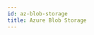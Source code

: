 ```yaml
---
id: az-blob-storage
title: Azure Blob Storage
---
```


<DocCardContainer>

<DocCard
    title="📄️ Metrics"
    description=" monitor Azure Blob Storage's system metrics like Total Requests..."
    href="/docs/azure-monitoring/az-blob-storage/metrics/"
/>

<DocCard
    title="📄️ Logging"
    description="Blob Storage Audit Logging is a feature of Azure Blob Storage..."
    href="/docs/azure-monitoring/az-blob-storage/logging/"
/>

</DocCardContainer>
